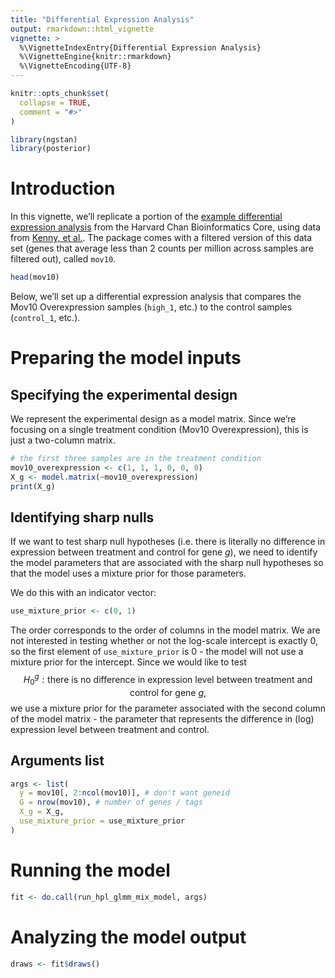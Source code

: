 ```yaml
---
title: "Differential Expression Analysis"
output: rmarkdown::html_vignette
vignette: >
  %\VignetteIndexEntry{Differential Expression Analysis}
  %\VignetteEngine{knitr::rmarkdown}
  %\VignetteEncoding{UTF-8}
---
```


```r
knitr::opts_chunk$set(
  collapse = TRUE,
  comment = "#>"
)
```

```r
library(ngstan)
library(posterior)
```

# Introduction 

In this vignette, we'll replicate a portion of the 
[example differential expression analysis](https://github.com/hbctraining/Training-modules/blob/master/archive/DESeq2/lessons/03_DEG_deseq2.md)
from the Harvard Chan Bioinformatics Core, using data from [Kenny, et al.](https://www.ncbi.nlm.nih.gov/geo/query/acc.cgi?acc=GSE50499). The package
comes with a filtered version of this data set 
(genes that average less than 2 counts per million across samples are filtered out), 
called `mov10`. 

```r
head(mov10)
```

Below, we'll set up a differential expression analysis that compares
the Mov10 Overexpression samples (`high_1`, etc.) to the control samples 
(`control_1`, etc.). 

# Preparing the model inputs

## Specifying the experimental design

We represent the experimental design as a model matrix. Since we're focusing
on a single treatment condition (Mov10 Overexpression), this is just a 
two-column matrix.

```r
# the first three samples are in the treatment condition
mov10_overexpression <- c(1, 1, 1, 0, 0, 0)
X_g <- model.matrix(~mov10_overexpression)
print(X_g)
```


## Identifying sharp nulls

If we want to test sharp null hypotheses (i.e. there is literally 
no difference in 
expression between treatment and control for gene $g$), we need to identify the
model parameters that are associated with the sharp null hypotheses so that 
the model uses a mixture prior for those parameters. 

We do this with an indicator vector: 

```r
use_mixture_prior <- c(0, 1)
```

The order corresponds to the order of columns in the model matrix. We are not 
interested in testing whether or not the log-scale intercept is exactly 0, so
the first element of `use_mixture_prior` is 0 - the model will not use a mixture
prior for the intercept. Since we would like to test
$$
H_0^g: \text{there is no difference in expression level between treatment
and control for gene } g,
$$
we use a mixture prior for the parameter associated with the second column of 
the model matrix - the parameter that represents the difference in (log) 
expression level between treatment and control. 

## Arguments list

```r
args <- list(
  y = mov10[, 2:ncol(mov10)], # don't want geneid
  G = nrow(mov10), # number of genes / tags
  X_g = X_g,
  use_mixture_prior = use_mixture_prior
)
```

# Running the model

```r
fit <- do.call(run_hpl_glmm_mix_model, args)
```


# Analyzing the model output

```r
draws <- fit$draws()
```
